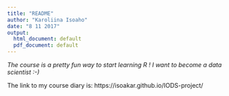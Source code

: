 ```yaml
---
title: "README"
author: "Karoliina Isoaho"
date: "8 11 2017"
output:
  html_document: default
  pdf_document: default
---
```

*The course is a pretty fun way to start learning R ! I want to become a data scientist :-) *

The link to my course diary is: https://isoakar.github.io/IODS-project/
